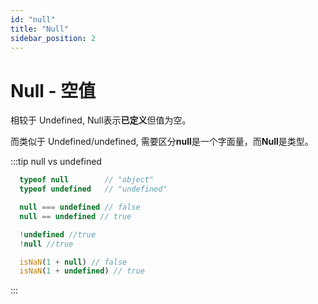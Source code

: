 ```yaml
---
id: "null"
title: "Null"
sidebar_position: 2
---
```


# Null - 空值

相较于 Undefined, Null表示**已定义**但值为空。

而类似于 Undefined/undefined, 需要区分**null**是一个字面量，而**Null**是类型。

:::tip null vs undefined
```js
  typeof null        // "object"
  typeof undefined   // "undefined"

  null === undefined // false
  null == undefined // true

  !undefined //true
  !null //true

  isNaN(1 + null) // false
  isNaN(1 + undefined) // true
```
:::
